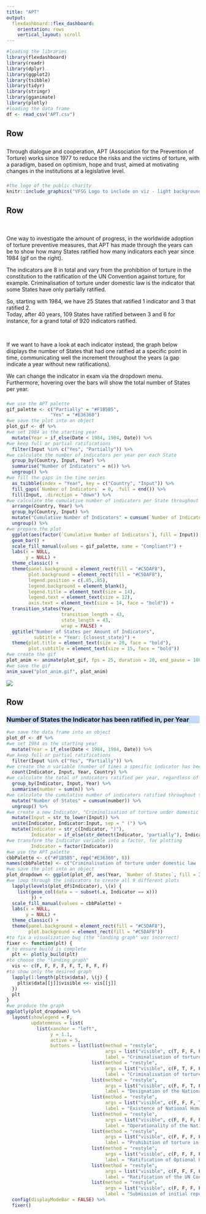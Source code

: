 ---
title: "APT"
output: 
  flexdashboard::flex_dashboard:
    orientation: rows
    vertical_layout: scroll
---
<!-- to eliminate the title bar -->
<script src="https://ajax.googleapis.com/ajax/libs/jquery/3.2.0/jquery.min.js"></script>
<script>
$(document).ready(function() {
  $('.navbar').remove();
  $('body').css('padding-top', '0px');
});
</script>

<!-- CSS formatting -->
<style>
.introduction {
  background-color: #3F84E6;
  font-weight: bold;
  font-size: 14pt
}
.VFSGlogo {
  background-color: #3F9FAFC;
  font-weight: bold
}
.explanation {
  background-color: #8CB5F0;
  font-weight: bold;
  font-size: 11pt
}
.plot_gif {
  background-color: #C5DAF8;
  font-weight: bold
}
.plot_dropdown {
  background-color: #C5DAF8;
  font-weight: bold
}
.chart-title {
  font-weight: bold;
  font-size: 16pt
}
</style>

```{r setup, include = FALSE}
#loading the libraries
library(flexdashboard)
library(readr)
library(dplyr)
library(ggplot2)
library(tsibble)
library(tidyr)
library(stringr)
library(gganimate)
library(plotly)
#loading the data frame
df <- read_csv("APT.csv")
```

## Row

### {.introduction data-width=750}

Through dialogue and cooperation, APT (Association for the Prevention of Torture) works since 1977 to reduce the risks and the victims of torture, with a paradigm, based on optimism, hope and trust, aimed at motivating changes in the institutions at a legislative level.

### {.VFSGlogo data-width=250}

```{r picture, echo = F}
#the logo of the public charity
knitr::include_graphics("VFSG Logo to include on viz - light background.png")
```

## Row {data-height=400}

### {.explanation data-width=600}

<br>

One way to investigate the amount of progress, in the worldwide adoption of torture preventive measures, that APT has made through the years can be to show how many States ratified how many indicators each year since 1984 (gif on the right).

The indicators are 8 in total and vary from the prohibition of torture in the constitution to the ratification of the UN Convention against torture, for example. Criminalisation of torture under domestic law is the indicator that some States have only partially ratified.

So, starting with 1984, we have 25 States that ratified 1 indicator and 3 that ratified 2.  
Today, after 40 years, 109 States have ratified between 3 and 6 for instance, for a grand total of 920 indicators ratified.

<br>

If we want to have a look at each indicator instead, the graph below displays the number of States that had one ratified at a specific point in time, communicating well the increment throughout the years (a gap indicate a year without new ratifications).

We can change the indicator in exam via the dropdown menu.   
Furthermore, hovering over the bars will show the total number of States per year.

### {.plot_gif data-width=400}

```{r eval = FALSE}
#we use the APT palette
gif_palette <- c("Partially" = "#F1B5B5", 
                "Yes" = "#E36360")
#we save the plot into an object
plot_gif <- df %>%
#we set 1984 as the starting year
  mutate(Year = if_else(Date < 1984, 1984, Date)) %>%
#we keep full or partial ratifications
  filter(Input %in% c("Yes", "Partially")) %>%
#we calculate the number of indicators per year per each State
  group_by(Country, Input, Year) %>%
  summarise("Number of Indicators" = n()) %>%
  ungroup() %>%
#we fill the gaps in the time series
  as_tsibble(index = "Year", key = c("Country", "Input")) %>%
  fill_gaps(`Number of Indicators` = 0, .full = end()) %>%
  fill(Input, .direction = "down") %>%
#we calculate the cumulative number of indicators per State throughout the years
  arrange(Country, Year) %>%
  group_by(Country, Input) %>%
  mutate("Cumulative Number of Indicators" = cumsum(`Number of Indicators`)) %>%
  ungroup() %>%
#we prepare the plot
  ggplot(aes(factor(`Cumulative Number of Indicators`), fill = Input)) +
  geom_bar() +
  scale_fill_manual(values = gif_palette, name = "Compliant?") +
  labs(x = NULL,
       y = NULL) +
  theme_classic() +
  theme(panel.background = element_rect(fill = "#C5DAF8"),
        plot.background = element_rect(fill = "#C5DAF8"),
        legend.position = c(.85,.85),
        legend.background = element_blank(),
        legend.title = element_text(size = 14),
        legend.text = element_text(size = 12),
        axis.text = element_text(size = 14, face = "bold")) +
  transition_states(Year,
                    transition_length = 43,
                    state_length = 43,
                    wrap = FALSE) +
  ggtitle("Number of States per Amount of Indicators",
          subtitle = "Year: {closest_state}") +
  theme(plot.title = element_text(size = 20, face = "bold"),
        plot.subtitle = element_text(size = 15, face = "bold"))
#we create the gif
plot_anim <- animate(plot_gif, fps = 25, duration = 20, end_pause = 100)
#we save the gif
anim_save("plot_anim.gif", plot_anim)
```
<!-- we embed the gif that we saved in the previous code chunk, to be evaluated before knitting the document (workaround to avoid an error message)  -->
![](plot_anim.gif)

## Row 

### Number of States the Indicator has been ratified in, per Year {.plot_dropdown}

```{r, message = FALSE}
#we save the data frame into an object
plot_df <- df %>%
#we set 1984 as the starting year
  mutate(Year = if_else(Date < 1984, 1984, Date)) %>%
#we keep full or partial ratifications
  filter(Input %in% c("Yes", "Partially")) %>%
#we create the n variable (number of times a specific indicator has been ratified by a State in a given year -always 1)
  count(Indicator, Input, Year, Country) %>%
#we calculate the total of indicators ratified per year, regardless of State
  group_by(Indicator, Input, Year) %>%
  summarise(number = sum(n)) %>%
#we calculate the cumulative number of indicators ratified throughout the years
  mutate("Number of States" = cumsum(number)) %>%
  ungroup() %>%
#we create a new Indicator, "Criminalisation of torture under domestic law (partially)"
  mutate(Input = str_to_lower(Input)) %>%
  unite(Indicator, Indicator:Input, sep = " (") %>%
  mutate(Indicator = str_c(Indicator, ")"),
         Indicator = if_else(str_detect(Indicator, "partially"), Indicator, str_sub(Indicator, start = 0, end = -7)),
#we transform the Indicator variable into a factor, for plotting
         Indicator = factor(Indicator))
#we use the APT palette
cbbPalette <- c("#F1B5B5", rep("#E36360", 8))
names(cbbPalette) <- c("Criminalisation of torture under domestic law (partially)", levels(plot_df$Indicator)[levels(plot_df$Indicator) != "Criminalisation of torture under domestic law (partially)"])
#we save the plot into an object
plot_dropdown <- ggplot(plot_df, aes(Year, `Number of States`, fill = Indicator)) +
#we loop through the indicators to create all 9 different plots
  lapply(levels(plot_df$Indicator), \(x) {
    list(geom_col(data = ~ subset(.x, Indicator == x)))
         }) +
  scale_fill_manual(values = cbbPalette) +
  labs(x = NULL,
       y = NULL) +
  theme_classic() +
  theme(panel.background = element_rect(fill = "#C5DAF8"),
        plot.background = element_rect(fill = "#C5DAF8"))
#to fix a visualization bug (the "landing graph" was incorrect)
fixer <- function(plt) {
# to ensure build is complete
  plt <- plotly_build(plt)
#to choose the "landing graph"
  vis <- c(F, F, F, F, F, T, F, F, F)
#to show only the desired graph
  lapply(1:length(plt$x$data), \(j) { 
    plt$x$data[[j]]$visible <<- vis[[j]]
  })
  plt 
}
#we produce the graph
ggplotly(plot_dropdown) %>%
  layout(showlegend = F,
         updatemenus = list(
           list(xanchor = "left",
                y = 1.1,
                active = 5,
                buttons = list(list(method = "restyle",
                                    args = list("visible", c(T, F, F, F, F, F, F, F, F)),
                                    label = "Criminalisation of torture under domestic law"),
                               list(method = "restyle",
                                    args = list("visible", c(F, T, F, F, F, F, F, F, F)),
                                    label = "Criminalisation of torture under domestic law (partially compliant)"),
                               list(method = "restyle",
                                    args = list("visible", c(F, F, T, F, F, F, F, F, F)),
                                    label = "Designation of the National Preventive Mechanism (in law)"),
                               list(method = "restyle",
                                    args = list("visible", c(F, F, F, T, F, F, F, F, F)),
                                    label = "Existence of National Human Rights Institution that fully complies with Paris Principles"),
                               list(method = "restyle",
                                    args = list("visible", c(F, F, F, F, T, F, F, F, F)),
                                    label = "Operationality of the National Preventive Mechanism"),
                               list(method = "restyle",
                                    args = list("visible", c(F, F, F, F, F, T, F, F, F)),
                                    label = "Prohibition of torture in the constitution"),
                               list(method = "restyle",
                                    args = list("visible", c(F, F, F, F, F, F, T, F, F)),
                                    label = "Ratification of Optional Protocol (OPCAT)"),
                               list(method = "restyle",
                                    args = list("visible", c(F, F, F, F, F, F, F, T, F)),
                                    label = "Ratification of the UN Convention against Torture"),
                               list(method = "restyle",
                                    args = list("visible", c(F, F, F, F, F, F, F, F, T)),
                                    label = "Submission of initial report to CAT"))))) %>%
  config(displayModeBar = FALSE) %>% 
  fixer()
```